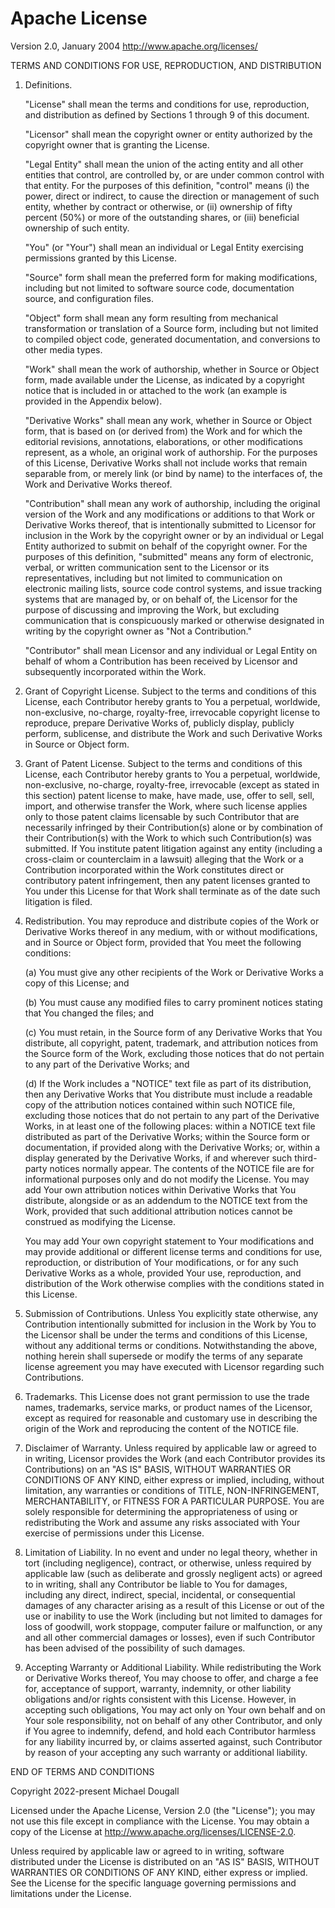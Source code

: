 # Apache License

Version 2.0, January 2004 http://www.apache.org/licenses/

TERMS AND CONDITIONS FOR USE, REPRODUCTION, AND DISTRIBUTION

1.  Definitions.

    "License" shall mean the terms and conditions for use, reproduction, and
    distribution as defined by Sections 1 through 9 of this document.

    "Licensor" shall mean the copyright owner or entity authorized by the
    copyright owner that is granting the License.

    "Legal Entity" shall mean the union of the acting entity and all other
    entities that control, are controlled by, or are under common control with
    that entity. For the purposes of this definition, "control" means (i) the
    power, direct or indirect, to cause the direction or management of such
    entity, whether by contract or otherwise, or (ii) ownership of fifty percent
    (50%) or more of the outstanding shares, or (iii) beneficial ownership of
    such entity.

    "You" (or "Your") shall mean an individual or Legal Entity exercising
    permissions granted by this License.

    "Source" form shall mean the preferred form for making modifications,
    including but not limited to software source code, documentation source, and
    configuration files.

    "Object" form shall mean any form resulting from mechanical transformation
    or translation of a Source form, including but not limited to compiled
    object code, generated documentation, and conversions to other media types.

    "Work" shall mean the work of authorship, whether in Source or Object form,
    made available under the License, as indicated by a copyright notice that is
    included in or attached to the work (an example is provided in the Appendix
    below).

    "Derivative Works" shall mean any work, whether in Source or Object form,
    that is based on (or derived from) the Work and for which the editorial
    revisions, annotations, elaborations, or other modifications represent, as a
    whole, an original work of authorship. For the purposes of this License,
    Derivative Works shall not include works that remain separable from, or
    merely link (or bind by name) to the interfaces of, the Work and Derivative
    Works thereof.

    "Contribution" shall mean any work of authorship, including the original
    version of the Work and any modifications or additions to that Work or
    Derivative Works thereof, that is intentionally submitted to Licensor for
    inclusion in the Work by the copyright owner or by an individual or Legal
    Entity authorized to submit on behalf of the copyright owner. For the
    purposes of this definition, "submitted" means any form of electronic,
    verbal, or written communication sent to the Licensor or its
    representatives, including but not limited to communication on electronic
    mailing lists, source code control systems, and issue tracking systems that
    are managed by, or on behalf of, the Licensor for the purpose of discussing
    and improving the Work, but excluding communication that is conspicuously
    marked or otherwise designated in writing by the copyright owner as "Not a
    Contribution."

    "Contributor" shall mean Licensor and any individual or Legal Entity on
    behalf of whom a Contribution has been received by Licensor and subsequently
    incorporated within the Work.

2.  Grant of Copyright License. Subject to the terms and conditions of this
    License, each Contributor hereby grants to You a perpetual, worldwide,
    non-exclusive, no-charge, royalty-free, irrevocable copyright license to
    reproduce, prepare Derivative Works of, publicly display, publicly perform,
    sublicense, and distribute the Work and such Derivative Works in Source or
    Object form.

3.  Grant of Patent License. Subject to the terms and conditions of this
    License, each Contributor hereby grants to You a perpetual, worldwide,
    non-exclusive, no-charge, royalty-free, irrevocable (except as stated in
    this section) patent license to make, have made, use, offer to sell, sell,
    import, and otherwise transfer the Work, where such license applies only to
    those patent claims licensable by such Contributor that are necessarily
    infringed by their Contribution(s) alone or by combination of their
    Contribution(s) with the Work to which such Contribution(s) was submitted.
    If You institute patent litigation against any entity (including a
    cross-claim or counterclaim in a lawsuit) alleging that the Work or a
    Contribution incorporated within the Work constitutes direct or contributory
    patent infringement, then any patent licenses granted to You under this
    License for that Work shall terminate as of the date such litigation is
    filed.

4.  Redistribution. You may reproduce and distribute copies of the Work or
    Derivative Works thereof in any medium, with or without modifications, and
    in Source or Object form, provided that You meet the following conditions:

    (a) You must give any other recipients of the Work or Derivative Works a
    copy of this License; and

    (b) You must cause any modified files to carry prominent notices stating
    that You changed the files; and

    (c) You must retain, in the Source form of any Derivative Works that You
    distribute, all copyright, patent, trademark, and attribution notices from
    the Source form of the Work, excluding those notices that do not pertain to
    any part of the Derivative Works; and

    (d) If the Work includes a "NOTICE" text file as part of its distribution,
    then any Derivative Works that You distribute must include a readable copy
    of the attribution notices contained within such NOTICE file, excluding
    those notices that do not pertain to any part of the Derivative Works, in at
    least one of the following places: within a NOTICE text file distributed as
    part of the Derivative Works; within the Source form or documentation, if
    provided along with the Derivative Works; or, within a display generated by
    the Derivative Works, if and wherever such third-party notices normally
    appear. The contents of the NOTICE file are for informational purposes only
    and do not modify the License. You may add Your own attribution notices
    within Derivative Works that You distribute, alongside or as an addendum to
    the NOTICE text from the Work, provided that such additional attribution
    notices cannot be construed as modifying the License.

    You may add Your own copyright statement to Your modifications and may
    provide additional or different license terms and conditions for use,
    reproduction, or distribution of Your modifications, or for any such
    Derivative Works as a whole, provided Your use, reproduction, and
    distribution of the Work otherwise complies with the conditions stated in
    this License.

5.  Submission of Contributions. Unless You explicitly state otherwise, any
    Contribution intentionally submitted for inclusion in the Work by You to the
    Licensor shall be under the terms and conditions of this License, without
    any additional terms or conditions. Notwithstanding the above, nothing
    herein shall supersede or modify the terms of any separate license agreement
    you may have executed with Licensor regarding such Contributions.

6.  Trademarks. This License does not grant permission to use the trade names,
    trademarks, service marks, or product names of the Licensor, except as
    required for reasonable and customary use in describing the origin of the
    Work and reproducing the content of the NOTICE file.

7.  Disclaimer of Warranty. Unless required by applicable law or agreed to in
    writing, Licensor provides the Work (and each Contributor provides its
    Contributions) on an "AS IS" BASIS, WITHOUT WARRANTIES OR CONDITIONS OF ANY
    KIND, either express or implied, including, without limitation, any
    warranties or conditions of TITLE, NON-INFRINGEMENT, MERCHANTABILITY, or
    FITNESS FOR A PARTICULAR PURPOSE. You are solely responsible for determining
    the appropriateness of using or redistributing the Work and assume any risks
    associated with Your exercise of permissions under this License.

8.  Limitation of Liability. In no event and under no legal theory, whether in
    tort (including negligence), contract, or otherwise, unless required by
    applicable law (such as deliberate and grossly negligent acts) or agreed to
    in writing, shall any Contributor be liable to You for damages, including
    any direct, indirect, special, incidental, or consequential damages of any
    character arising as a result of this License or out of the use or inability
    to use the Work (including but not limited to damages for loss of goodwill,
    work stoppage, computer failure or malfunction, or any and all other
    commercial damages or losses), even if such Contributor has been advised of
    the possibility of such damages.

9.  Accepting Warranty or Additional Liability. While redistributing the Work or
    Derivative Works thereof, You may choose to offer, and charge a fee for,
    acceptance of support, warranty, indemnity, or other liability obligations
    and/or rights consistent with this License. However, in accepting such
    obligations, You may act only on Your own behalf and on Your sole
    responsibility, not on behalf of any other Contributor, and only if You
    agree to indemnify, defend, and hold each Contributor harmless for any
    liability incurred by, or claims asserted against, such Contributor by
    reason of your accepting any such warranty or additional liability.

END OF TERMS AND CONDITIONS

Copyright 2022-present Michael Dougall

Licensed under the Apache License, Version 2.0 (the "License"); you may not use
this file except in compliance with the License. You may obtain a copy of the
License at http://www.apache.org/licenses/LICENSE-2.0.

Unless required by applicable law or agreed to in writing, software distributed
under the License is distributed on an "AS IS" BASIS, WITHOUT WARRANTIES OR
CONDITIONS OF ANY KIND, either express or implied. See the License for the
specific language governing permissions and limitations under the License.
